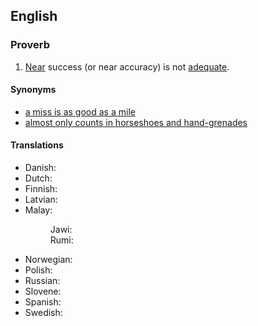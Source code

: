 ==English==

===Proverb===
{{en-proverb}}

# [[near|Near]] success (or near accuracy) is not [[adequate]].

====Synonyms====
* [[a miss is as good as a mile]]
* [[almost only counts in horseshoes and hand-grenades]]

====Translations====
{{trans-top|near success (or correctness) is not deemed success (or correctness)}}
* Danish: {{t|da|lige ved og næsten slår ingen mand af hesten}}
* Dutch: {{t|nl|bijna telt niet}}
* Finnish: {{t|fi|melkein on metri maalista}}
* Latvian: {{t|lv|gandrīz neskaitās}}
* Malay:
*: Jawi: {{t|ms|دکت تق ترچاڤاي, جاءوه تق برانتارا|sc=Arab}}
*: Rumi: {{t|ms|dekat tak tercapai, jauh tak berantara}}
{{trans-mid}}
* Norwegian: {{t|no|nesten holder ikke}}
* Polish: {{t|pl|prawie robi wielką różnicę}}
* Russian: {{t|ru|чуть-чу́ть не счита́ется}}
* Slovene: {{t|sl|skoraj še ni zajca ujel}}
* Spanish: {{t|es|los casis no cuentan}}
* Swedish: {{t+|sv|nära skjuter ingen hare}}
{{trans-bottom}}
